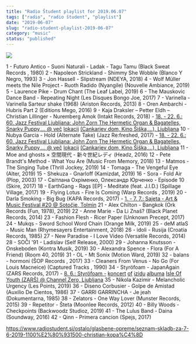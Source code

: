 ```yaml
---
title: "Radio Študent playlist for 2019.06.07"
tags: ["radio", "radio študent", "playlist"]
date: "2019-06-07"
slug: "radio-student-playlist-2019-06-07"
category: "music"
status: "published"
---
```


![](https://radiostudent.si/sites/default/files/styles/thumbnail_w530/public/slike/2019-06-07-seznam-skladb-za-7-6-2019-1100%E2%80%931500-christian-kopa%C4%8D-101104.jpg?itok=8RVIDZyy)

1 - Futuro Antico - Suoni Naturali - Ladak - Tagu Tamu (Black Sweat Records , 1980)
2 - Napoleon Strickland - Shimmy She Wobble (Blanco Y Negro, 1993)
3 - Jon Hassell - Slipstream (NDEYA, 2018)
4 - Wolf Müller meets the Nile Project - Ruoth Radido (Nyangile) (Nouvelle Ambiance, 2019)
5 - Laurence Pike - Drum Chant (The Leaf Label, 2019)
6 - The Mauskovic Dance Band - Repeating Night (Les Disques Bongo Joe, 2017)
7 - Varinella - Varinella Sarteur shake (1968) (Ariston Records, 2013)
8 - Oren Ambarchi - Hubris Part 2 (Editions Mego, 2016)
9 - Kaja Draksler – Petter Eldh – Christian Lillinger - Nuremberg Amok (Intakt Records, 2018) - [18. - 22. 6.: 60. Jazz Festival Ljubljana: John Zorn The Hermetic Organ & Bagatelles, Snarky Puppy,... @ več](http://www.ljubljanajazz.si/index.php/slv/2-uncategorised/181-napovedujemo-60-jazz-festival-ljubljana) [lokacij](http://www.ljubljanajazz.si/index.php/slv/2-uncategorised/181-napovedujemo-60-jazz-festival-ljubljana) [(Cankarjev dom, Kino Šiška,...), Ljubljana](http://www.ljubljanajazz.si/index.php/slv/2-uncategorised/181-napovedujemo-60-jazz-festival-ljubljana)
10 - Nubya Garcia - Hold (Alternate Take) (Jazz Re:freshed, 2017) - [18. - 22. 6.: 60. Jazz Festival Ljubljana: John Zorn The Hermetic Organ & Bagatelles, Snarky Puppy,... @ več](https://www.ljubljanajazz.si/index.php/slv/2-uncategorised/181-napovedujemo-60-jazz-festival-ljubljana) [lokacij](https://www.ljubljanajazz.si/index.php/slv/2-uncategorised/181-napovedujemo-60-jazz-festival-ljubljana) [(Cankarjev dom, Kino Šiška,...), Ljubljana](https://www.ljubljanajazz.si/index.php/slv/2-uncategorised/181-napovedujemo-60-jazz-festival-ljubljana)
11 - Moe and ghosts × 空間現代 - 新々世紀レディ (Headz, 2016)
12 - Pete Brandt's Method - What You Are (Music From Memory, 2018)
13 - Matmos - The Singing Tube (Thrill Jockey, 2019)
14 - Tomaga - The Vengeful Eye (Alter, 2019)
15 - Shekuza - Gnarloff (Kamizdat, 2019)
16 - Sora - Fold Air (Plop, 2003)
17 - Світлана Охріменко, Олександр Юрченко - Episode 10 (Skire, 2017)
18 - EarthGang - Rags [EP] - Meditate (feat. J.I.D.) (Spillage Village, 2017)
19 - Flying Lotus - Fire Is Coming (Warp Records , 2019)
20 - Darla Smoking - Big Bug (KAPA Records, 2017) - [1. - 7. 7.: Sajeta - Art & Music Festival #20 @ Sotočje, Tolmin](https://www.facebook.com/Sajeta/)
21 - Alex Chilton - Bangkok (Ork Records (Fun, 1978), 2019)
22 - Anne Marie - Da Li Znaš? (Black Planet Records, 2014)
23 - Fashion Flesh - Ricer Paper (Unknown Precept, 2017)
24 - Mukqs - Sword School Word Chain (Orange Milk, 2019)
25 - deM atlaS - Music Man (Rhymesayers Entertainment, 2018)
26 - idoli - Rusija (Croatia Records, 1985)
27 - New Paradise - I Love Video (Versatile Records, 2014)
28 - SOČI '91 - Ladislav (Self Release, 2000)
29 - Johanna Knutsson - Onskeboden (Kontra Musik, 2019)
30 - Alexandra Spence - Flora (For A Friend) (Room 40, 2019)
31 - OL - Mt Sonix (Motion Ward, 2019)
32 - balans - hormoni (ŠOP Records , 2017)
33 - Cleaners From Venus - No Go (For Louis Macneice) (Captured Tracks , 1990)
34 - Styröfoam - JapanAgain (ZARS Records, 2017) - [8. 6.: Styröfoam -](https://www.facebook.com/events/444101103021197/) [koncert](https://www.facebook.com/events/444101103021197/) [of](https://www.facebook.com/events/444101103021197/) [izidu](https://www.facebook.com/events/444101103021197/) [](https://www.facebook.com/events/444101103021197/) [albuma](https://www.facebook.com/events/444101103021197/) [Isle Of Youth (ZARŠ) @ Channel Zero, Ljubljana](https://www.facebook.com/events/444101103021197/)
35 - Nikola Kazimir - Melancholic Urgency (Les Points, 2019)
36 - Diseno Corbusier - Golpe de Amistad (Auxilio De Cientos, 1986)
37 - GARRI GARRINCHA - Je jeah (Dokumentarna, 1985)
38 - Zelators - One Way Lover (Munster Records, 2015)
39 - Repetitor - Šteta (Moonlee Records, 2012)
40 - Billy Woods - Checkpoints (Backwoodz Studioz, 2019)
41 - The Lulus Band - Daina (Soundway, 2016)
42 - Qinn - Primera cancion (Spejs, 2017)

<https://www.radiostudent.si/ostalo/glasbene-opreme/seznam-skladb-za-7-6-2019-1100%E2%80%931500-christian-kopa%C4%8D>
